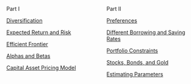 :::: {.columns}

::: {.column width=50}
Part I

[Diversification](d01-diversification.html)

[Expected Return and Risk](d03-expected-return-and-risk.html)

[Efficient Frontier](d05-efficient-frontier.html)

[Alphas and Betas](e04-alphas-and-betas.html)

[Capital Asset Pricing Model](e05-capital-asset-pricing-model.html)
:::

::: {.column width=50}
Part II

[Preferences](d06-preferences.html)


[Different Borrowing and Saving Rates](e01-borrowing-and-saving-rates.html)

[Portfolio Constraints](e02-portfolio-constraints.html)

[Stocks, Bonds, and Gold](e03-stocks-bonds-and-gold.html)

[Estimating Parameters](d02-estimating-parameters.html)




:::

::::
